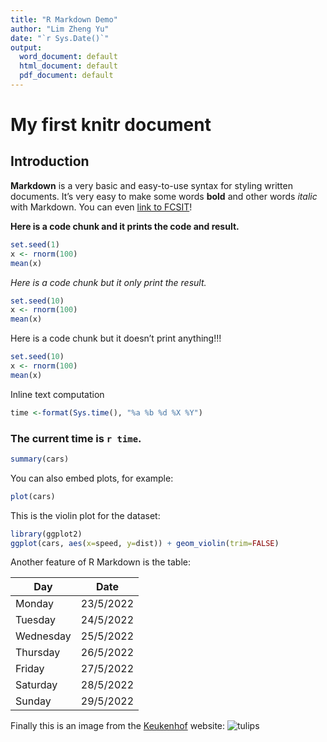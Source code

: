 ```yaml
---
title: "R Markdown Demo"
author: "Lim Zheng Yu"
date: "`r Sys.Date()`"
output:
  word_document: default
  html_document: default
  pdf_document: default
---
```


# My first knitr document

## Introduction  
**Markdown** is a very basic and easy-to-use syntax for styling written documents.
It's very easy to make some words **bold** and other words *italic* with Markdown.
You can even [link to FCSIT](http://www.fsktm.um.edu.my)! 

**Here is a code chunk and it prints the code and result.** 

```r
set.seed(1)
x <- rnorm(100)
mean(x)
```

*Here is a code chunk but it only print the result.*
```r
set.seed(10)
x <- rnorm(100)
mean(x)
```

Here is a code chunk but it doesn't print anything!!!
```r
set.seed(10)
x <- rnorm(100)
mean(x)
```

Inline text computation

```r
time <-format(Sys.time(), "%a %b %d %X %Y")
```

### The current time is `r time`.

```r
summary(cars)
```

You can also embed plots, for example:

```r
plot(cars)
```

This is the violin plot for the dataset:

```r
library(ggplot2)
ggplot(cars, aes(x=speed, y=dist)) + geom_violin(trim=FALSE)
```

Another feature of R Markdown is the table:

Day          |Date
------------ |--------------
Monday       |23/5/2022
Tuesday      |24/5/2022
Wednesday    |25/5/2022
Thursday     |26/5/2022
Friday       |27/5/2022
Saturday     |28/5/2022
Sunday       |29/5/2022

Finally this is an image from the [Keukenhof](https://keukenhof.nl/en/) website:
![tulips](Picture1.jpg)
